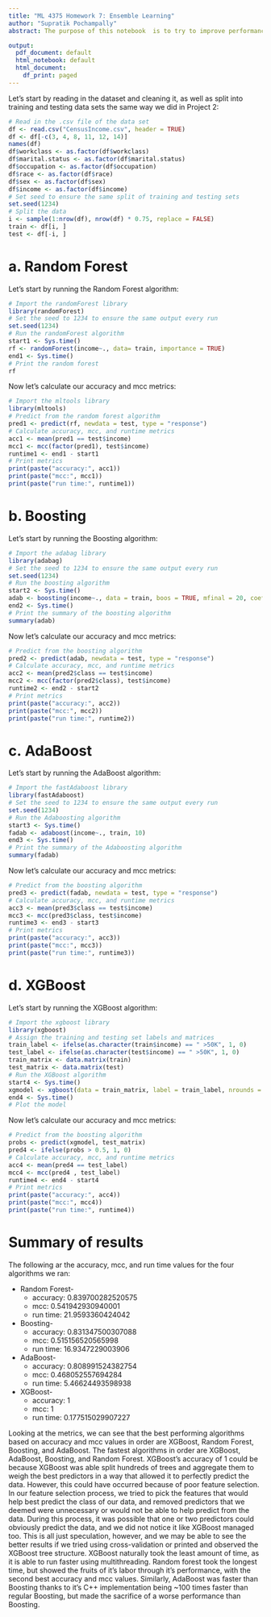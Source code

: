 ---
title: "ML 4375 Homework 7: Ensemble Learning"
author: "Supratik Pochampally"
abstract: The purpose of this notebook  is to try to improve performance for the Census Income dataset from the UCI Machine Learning Repository by using Random Forest, Boosting, AdaBoost, and XGBoost and comparing the speed of the algorithms. 

output:
  pdf_document: default
  html_notebook: default
  html_document:
    df_print: paged
---

Let's start by reading in the dataset and cleaning it, as well as split into training and testing data sets the same way we did in Project 2:

```{r}
# Read in the .csv file of the data set
df <- read.csv("CensusIncome.csv", header = TRUE)
df <- df[-c(3, 4, 8, 11, 12, 14)]
names(df)
df$workclass <- as.factor(df$workclass)
df$marital.status <- as.factor(df$marital.status)
df$occupation <- as.factor(df$occupation)
df$race <- as.factor(df$race)
df$sex <- as.factor(df$sex)
df$income <- as.factor(df$income)
# Set seed to ensure the same split of training and testing sets
set.seed(1234)
# Split the data
i <- sample(1:nrow(df), nrow(df) * 0.75, replace = FALSE)
train <- df[i, ]
test <- df[-i, ]
```

# a. Random Forest

Let's start by running the Random Forest algorithm:

```{r}
# Import the randomForest library
library(randomForest)
# Set the seed to 1234 to ensure the same output every run
set.seed(1234)
# Run the randomForest algorithm
start1 <- Sys.time()
rf <- randomForest(income~., data= train, importance = TRUE) 
end1 <- Sys.time()
# Print the random forest
rf
```

Now let's calculate our accuracy and mcc metrics:

```{r}
# Import the mltools library
library(mltools)
# Predict from the random forest algorithm
pred1 <- predict(rf, newdata = test, type = "response")
# Calculate accuracy, mcc, and runtime metrics
acc1 <- mean(pred1 == test$income)
mcc1 <- mcc(factor(pred1), test$income)
runtime1 <- end1 - start1
# Print metrics
print(paste("accuracy:", acc1))
print(paste("mcc:", mcc1))
print(paste("run time:", runtime1))
```

# b. Boosting

Let's start by running the Boosting algorithm:

```{r}
# Import the adabag library
library(adabag)
# Set the seed to 1234 to ensure the same output every run
set.seed(1234)
# Run the boosting algorithm
start2 <- Sys.time()
adab <- boosting(income~., data = train, boos = TRUE, mfinal = 20, coeflearn = 'Breiman') 
end2 <- Sys.time()
# Print the summary of the boosting algorithm
summary(adab)
```

Now let's calculate our accuracy and mcc metrics:

```{r}
# Predict from the boosting algorithm
pred2 <- predict(adab, newdata = test, type = "response")
# Calculate accuracy, mcc, and runtime metrics
acc2 <- mean(pred2$class == test$income)
mcc2 <- mcc(factor(pred2$class), test$income)
runtime2 <- end2 - start2
# Print metrics
print(paste("accuracy:", acc2))
print(paste("mcc:", mcc2))
print(paste("run time:", runtime2))
```

# c. AdaBoost

Let's start by running the AdaBoost algorithm:

```{r}
# Import the fastAdaboost library
library(fastAdaboost)
# Set the seed to 1234 to ensure the same output every run
set.seed(1234)
# Run the Adaboosting algorithm
start3 <- Sys.time()
fadab <- adaboost(income~., train, 10) 
end3 <- Sys.time()
# Print the summary of the Adaboosting algorithm
summary(fadab)
```

Now let's calculate our accuracy and mcc metrics:

```{r}
# Predict from the boosting algorithm
pred3 <- predict(fadab, newdata = test, type = "response")
# Calculate accuracy, mcc, and runtime metrics
acc3 <- mean(pred3$class == test$income)
mcc3 <- mcc(pred3$class, test$income)
runtime3 <- end3 - start3
# Print metrics
print(paste("accuracy:", acc3))
print(paste("mcc:", mcc3))
print(paste("run time:", runtime3))
```

# d. XGBoost

Let's start by running the XGBoost algorithm:

```{r}
# Import the xgboost library
library(xgboost)
# Assign the training and testing set labels and matrices
train_label <- ifelse(as.character(train$income) == " >50K", 1, 0)
test_label <- ifelse(as.character(test$income) == " >50K", 1, 0)
train_matrix <- data.matrix(train)
test_matrix <- data.matrix(test)
# Run the XGBoost algorithm
start4 <- Sys.time()
xgmodel <- xgboost(data = train_matrix, label = train_label, nrounds = 100, objective = 'binary:logistic')
end4 <- Sys.time()
# Plot the model
```

Now let's calculate our accuracy and mcc metrics:

```{r}
# Predict from the boosting algorithm
probs <- predict(xgmodel, test_matrix) 
pred4 <- ifelse(probs > 0.5, 1, 0)
# Calculate accuracy, mcc, and runtime metrics
acc4 <- mean(pred4 == test_label)
mcc4 <- mcc(pred4 , test_label)
runtime4 <- end4 - start4
# Print metrics
print(paste("accuracy:", acc4))
print(paste("mcc:", mcc4))
print(paste("run time:", runtime4))
```

# Summary of results

The following ar the accuracy, mcc, and run time values for the four algorithms we ran:

* Random Forest- 
  + accuracy: 0.839700282520575
  + mcc: 0.541942930940001
  + run time: 21.9593360424042
* Boosting- 
  + accuracy: 0.831347500307088
  + mcc: 0.515156520565998
  + run time: 16.9347229003906
* AdaBoost-
  + accuracy: 0.808991524382754
  + mcc: 0.468052557694284
  + run time:  5.46624493598938
* XGBoost-
  + accuracy: 1
  + mcc: 1
  + run time: 0.177515029907227

Looking at the metrics, we can see that the best performing algorithms based on accuracy and mcc values in order are XGBoost, Random Forest, Boosting, and AdaBoost. The fastest algorithms in order are XGBoost, AdaBoost, Boosting, and Random Forest. XGBoost's accuracy of 1 could be because XGBoost was able split hundreds of trees and aggregate them to weigh the best predictors in a way that allowed it to perfectly predict the data. However, this could have occurred because of poor feature selection. In our feature selection process, we tried to pick the features that would help best predict the class of our data, and removed predictors that we deemed were unnecessary or would not be able to help predict from the data. During this process, it was possible that one or two predictors could obviously predict the data, and we did not notice it like XGBoost managed too. This is all just speculation, however, and we may be able to see the better results if we tried using cross-validation or printed and observed the XGBoost tree structure. XGBoost naturally took the least amount of time, as it is able to run faster using multithreading. Random forest took the longest time, but showed the fruits of it's labor through it's performance, with the second best accuracy and mcc values. Similarly, AdaBoost was faster than Boosting thanks to it's C++ implementation being ~100 times faster than regular Boosting, but made the sacrifice of a worse performance than Boosting.